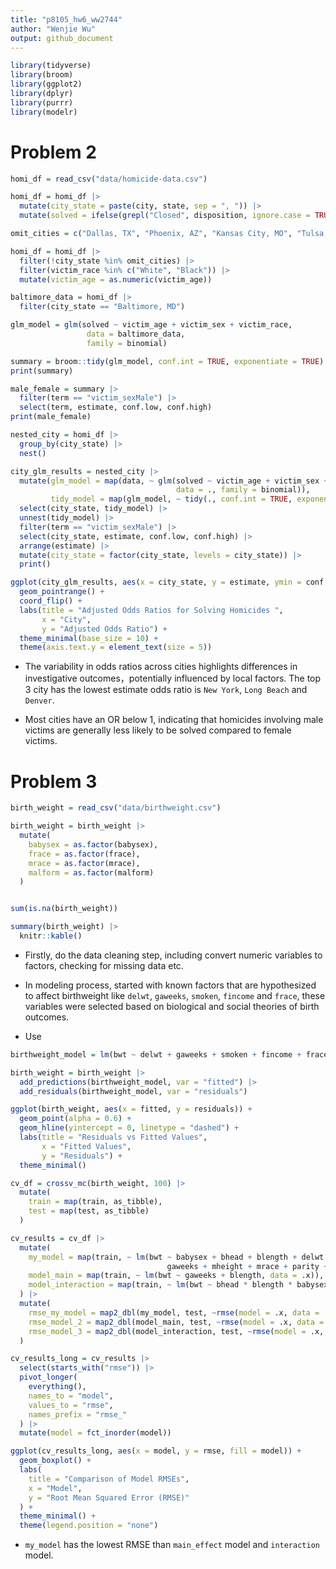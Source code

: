 ```yaml
---
title: "p8105_hw6_ww2744"
author: "Wenjie Wu"
output: github_document
---
```


```r
library(tidyverse)
library(broom)
library(ggplot2)
library(dplyr)
library(purrr)
library(modelr)
```


# Problem 2

```r
homi_df = read_csv("data/homicide-data.csv")

homi_df = homi_df |>
  mutate(city_state = paste(city, state, sep = ", ")) |>
  mutate(solved = ifelse(grepl("Closed", disposition, ignore.case = TRUE), 1, 0))

omit_cities = c("Dallas, TX", "Phoenix, AZ", "Kansas City, MO", "Tulsa, AL")

homi_df = homi_df |>
  filter(!city_state %in% omit_cities) |>
  filter(victim_race %in% c("White", "Black")) |>
  mutate(victim_age = as.numeric(victim_age))
```

```r
baltimore_data = homi_df |>
  filter(city_state == "Baltimore, MD")

glm_model = glm(solved ~ victim_age + victim_sex + victim_race, 
                 data = baltimore_data, 
                 family = binomial)

summary = broom::tidy(glm_model, conf.int = TRUE, exponentiate = TRUE)
print(summary)

male_female = summary |>
  filter(term == "victim_sexMale") |>
  select(term, estimate, conf.low, conf.high)
print(male_female)

```

```r
nested_city = homi_df |>
  group_by(city_state) |>
  nest()

city_glm_results = nested_city |>
  mutate(glm_model = map(data, ~ glm(solved ~ victim_age + victim_sex + victim_race,
                                     data = ., family = binomial)),
         tidy_model = map(glm_model, ~ tidy(., conf.int = TRUE, exponentiate = TRUE))) |>
  select(city_state, tidy_model) |>
  unnest(tidy_model) |>
  filter(term == "victim_sexMale") |>
  select(city_state, estimate, conf.low, conf.high) |>
  arrange(estimate) |>
  mutate(city_state = factor(city_state, levels = city_state)) |>
  print()
```

```r
ggplot(city_glm_results, aes(x = city_state, y = estimate, ymin = conf.low, ymax = conf.high)) +
  geom_pointrange() +
  coord_flip() +
  labs(title = "Adjusted Odds Ratios for Solving Homicides ",
       x = "City",
       y = "Adjusted Odds Ratio") +
  theme_minimal(base_size = 10) + 
  theme(axis.text.y = element_text(size = 5))
```

- The variability in odds ratios across cities highlights differences in investigative outcomes，potentially influenced by local factors. The top 3 city has the lowest estimate odds ratio is `New York`, `Long Beach` and `Denver`. 

- Most cities have an OR below 1, indicating that homicides involving male victims are generally less likely to be solved compared to female victims.


# Problem 3

```r
birth_weight = read_csv("data/birthweight.csv")

birth_weight = birth_weight |>
  mutate(
    babysex = as.factor(babysex),
    frace = as.factor(frace),
    mrace = as.factor(mrace),
    malform = as.factor(malform)
  )


sum(is.na(birth_weight))

summary(birth_weight) |>
  knitr::kable()
```

- Firstly, do the data cleaning step, including convert numeric variables to factors, checking for missing data etc. 

- In modeling process, started with known factors that are hypothesized to affect birthweight like `delwt`, `gaweeks`, `smoken`, `fincome` and `frace`, these variables were selected based on biological and social theories of birth outcomes.

- Use 
```r
birthweight_model = lm(bwt ~ delwt + gaweeks + smoken + fincome + frace, data = birth_weight)

birth_weight = birth_weight |>
  add_predictions(birthweight_model, var = "fitted") |>
  add_residuals(birthweight_model, var = "residuals")

ggplot(birth_weight, aes(x = fitted, y = residuals)) +
  geom_point(alpha = 0.6) +
  geom_hline(yintercept = 0, linetype = "dashed") +
  labs(title = "Residuals vs Fitted Values",
       x = "Fitted Values",
       y = "Residuals") +
  theme_minimal()
```

```r
cv_df = crossv_mc(birth_weight, 100) |> 
  mutate(
    train = map(train, as_tibble), 
    test = map(test, as_tibble)
  )

cv_results = cv_df |>
  mutate(
    my_model = map(train, ~ lm(bwt ~ babysex + bhead + blength + delwt + fincome + 
                                   gaweeks + mheight + mrace + parity + ppwt + smoken, data = .x)),
    model_main = map(train, ~ lm(bwt ~ gaweeks + blength, data = .x)),
    model_interaction = map(train, ~ lm(bwt ~ bhead * blength * babysex, data = .x))
  ) |> 
  mutate(
    rmse_my_model = map2_dbl(my_model, test, ~rmse(model = .x, data = .y)),
    rmse_model_2 = map2_dbl(model_main, test, ~rmse(model = .x, data = .y)),
    rmse_model_3 = map2_dbl(model_interaction, test, ~rmse(model = .x, data = .y))
  )

cv_results_long = cv_results |>
  select(starts_with("rmse")) |>
  pivot_longer(
    everything(),
    names_to = "model",
    values_to = "rmse",
    names_prefix = "rmse_"
  ) |>
  mutate(model = fct_inorder(model))

ggplot(cv_results_long, aes(x = model, y = rmse, fill = model)) +
  geom_boxplot() +
  labs(
    title = "Comparison of Model RMSEs",
    x = "Model",
    y = "Root Mean Squared Error (RMSE)"
  ) +
  theme_minimal() +
  theme(legend.position = "none")
```
- `my_model` has the lowest RMSE than `main_effect` model and `interaction` model.
